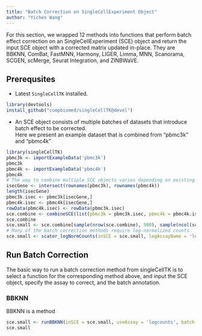 ```yaml
---
title: "Batch Correction on SingleCellExperiment Object"
author: "Yichen Wang"
---
```


For this section, we wrapped 12 methods into functions that perform batch effect correction on an SingleCellExperiment (SCE) object and return the input SCE object with a corrected matrix updated in-place.
They are BBKNN, ComBat, FastMNN, Harmony, LIGER, Limma, MNN, Scanorama, SCGEN, scMerge, Seurat Integration, and ZINBWaVE. 

## Prerequsites

- Latest `SingleCellTK` installed.
```r
library(devtools)
install_github("compbiomed/singleCellTK@devel")
```
- An SCE object consists of multiple batches of datasets that introduce batch effect to be corrected.  
Here we present an example dataset that is combined from "pbmc3k" and "pbmc4k"
```r
library(singleCellTK)
pbmc3k <- importExampleData('pbmc3k')
pbmc3k
pbmc4k <- importExampleData('pbmc4k')
pbmc4k
# The way to combine multiple SCE objects varies depending on existing cell/gene metadata
isecGene <- intersect(rownames(pbmc3k), rownames(pbmc4k))
length(isecGene)
pbmc3k.isec <- pbmc3k[isecGene,]
pbmc4k.isec <- pbmc4k[isecGene,]
rowData(pbmc4k.isec) <- rowData(pbmc3k.isec)
sce.combine <- combineSCE(list(pbmc3k = pbmc3k.isec, pbmc4k = pbmc4k.isec))
sce.combine
sce.small <- sce.combine[sample(nrow(sce.combine), 500), sample(ncol(sce.combine), 500)]
# Many of the batch correction methods require log-normalized counts
sce.small <- scater_logNormCounts(inSCE = sce.small, logAssayName = 'logcounts', useAssay = 'counts')
```

## Run Batch Correction

The basic way to run a batch correction method from singleCellTK is to select a function for the corresponding method above, and input the SCE object, specify the assay to correct, and the batch annotation.

### BBKNN
BBKNN is a method
```r
sce.small <- runBBKNN(inSCE = sce.small, useAssay = 'logcounts', batch = 'sample', reducedDimName = 'BBKNN')
sce.small
```